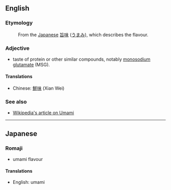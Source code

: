 ==English==

===Etymology===
:From the [[Japanese]] [[旨味]] ([[うまみ]]), which describes the flavour.

===Adjective===

*taste of protein or other similar compounds, notably [[monosodium glutamate]] (MSG).

====Translations====
*Chinese: [[鮮味]] (Xian Wei)

===See also===
*[[wikipedia:Umami|Wikipedia's article on Umami]]


----
==Japanese==

===Romaji===
*umami flavour

====Translations====
*English: umami